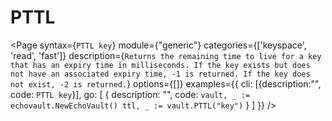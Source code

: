 # PTTL

<Page
  syntax={`PTTL key`}
  module={"generic"}
  categories={['keyspace', 'read', 'fast']}
  description={`Returns the remaining time to live for a key that has an expiry time in milliseconds.
If the key exists but does not have an associated expiry time, -1 is returned.
If the key does not exist, -2 is returned.`}
  options={[]}
  examples={{
    cli: [{description:"", code: `PTTL key`}],
    go: [
      {
        description: "",
        code: `vault, _ := echovault.NewEchoVault()
ttl, _ := vault.PTTL("key")`
      }
    ]
  }}
/>